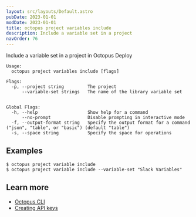 ```yaml
---
layout: src/layouts/Default.astro
pubDate: 2023-01-01
modDate: 2023-01-01
title: octopus project variables include
description: Include a variable set in a project
navOrder: 76
---
```


Include a variable set in a project in Octopus Deploy

```
Usage:
  octopus project variables include [flags]

Flags:
  -p, --project string         The project
      --variable-set strings   The name of the library variable set


Global Flags:
  -h, --help                   Show help for a command
      --no-prompt              Disable prompting in interactive mode
  -f, --output-format string   Specify the output format for a command ("json", "table", or "basic") (default "table")
  -s, --space string           Specify the space for operations

```

## Examples

<SamplesInstance />

```
$ octopus project variable include
$ octopus project variable include --variable-set "Slack Variables"
```

## Learn more

- [Octopus CLI](/docs/octopus-rest-api/cli)
- [Creating API keys](/docs/octopus-rest-api/how-to-create-an-api-key)